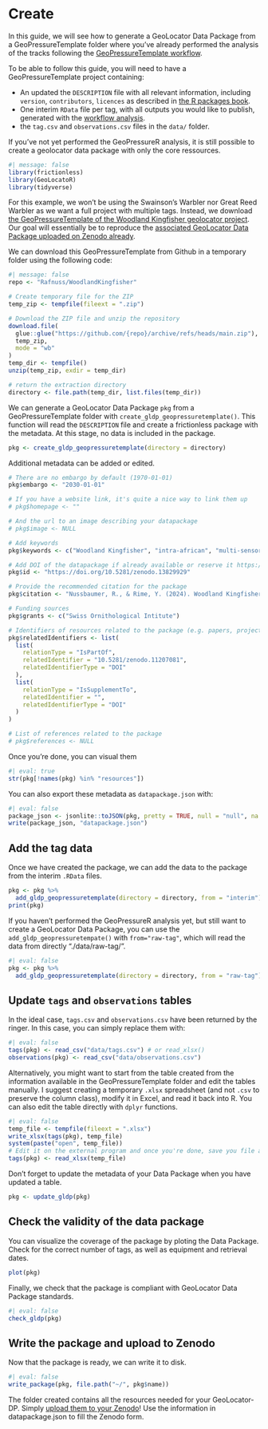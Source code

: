 # Create

In this guide, we will see how to generate a GeoLocator Data Package from a GeoPressureTemplate folder where you've already performed the analysis of the tracks following the [GeoPressureTemplate workflow](https://raphaelnussbaumer.com/GeoPressureManual/geopressuretemplate-workflow.html).

::: callout-important
To be able to follow this guide, you will need to have a GeoPressureTemplate project containing:

- An updated the `DESCRIPTION` file with all relevant information, including `version`, `contributors`, `licences` as described in [the R packages book](https://r-pkgs.org/description.html). 
- One interim `RData` file per tag, with all outputs you would like to publish, generated with the [workflow analysis](https://raphaelnussbaumer.com/GeoPressureManual/geopressuretemplate-workflow.html).
- the `tag.csv` and `observations.csv` files in the `data/` folder.

If you've not yet performed the GeoPressureR analysis, it is still possible to create a geolocator data package with only the core ressources. 
:::


```r
#| message: false
library(frictionless)
library(GeoLocatoR)
library(tidyverse)
```

For this example, we won't be using the Swainson's Warbler nor Great Reed Warbler as we want a full project with multiple tags. Instead, we download [the GeoPressureTemplate of the Woodland Kingfisher geolocator project](https://github.com/Rafnuss/WoodlandKingfisher). Our goal will essentially be to reproduce the [associated GeoLocator Data Package uploaded on Zenodo already](https://zenodo.org/records/14099115).

We can download this GeoPressureTemplate from Github in a temporary folder using the following code:

```r
#| message: false
repo <- "Rafnuss/WoodlandKingfisher"

# Create temporary file for the ZIP
temp_zip <- tempfile(fileext = ".zip")

# Download the ZIP file and unzip the repository
download.file(
  glue::glue("https://github.com/{repo}/archive/refs/heads/main.zip"),
  temp_zip,
  mode = "wb"
)
temp_dir <- tempfile()
unzip(temp_zip, exdir = temp_dir)

# return the extraction directory
directory <- file.path(temp_dir, list.files(temp_dir))
```

We can generate a GeoLocator Data Package `pkg` from a GeoPressureTemplate folder with `create_gldp_geopressuretemplate()`. This function will read the `DESCRIPTION` file and create a frictionless package with the metadata. At this stage, no data is included in the package.

```r
pkg <- create_gldp_geopressuretemplate(directory = directory)
```

Additional metadata can be added or edited. 

```r
# There are no embargo by default (1970-01-01)
pkg$embargo <- "2030-01-01"

# If you have a website link, it's quite a nice way to link them up
# pkg$homepage <- ""

# And the url to an image describing your datapackage
# pkg$image <- NULL

# Add keywords
pkg$keywords <- c("Woodland Kingfisher", "intra-african", "multi-sensor geolocator")

# Add DOI of the datapackage if already available or reserve it https://help.zenodo.org/docs/deposit/describe-records/reserve-doi/#reserve-doi
pkg$id <- "https://doi.org/10.5281/zenodo.13829929"

# Provide the recommended citation for the package
pkg$citation <- "Nussbaumer, R., & Rime, Y. (2024). Woodland Kingfisher: Migration route and timing of South African Woodland Kingfisher (v1.1). Zenodo. https://doi.org/10.5281/zenodo.11207141"

# Funding sources
pkg$grants <- c("Swiss Ornithological Intitute")

# Identifiers of resources related to the package (e.g. papers, project pages, derived datasets, APIs, etc.).
pkg$relatedIdentifiers <- list(
  list(
    relationType = "IsPartOf",
    relatedIdentifier = "10.5281/zenodo.11207081",
    relatedIdentifierType = "DOI"
  ),
  list(
    relationType = "IsSupplementTo",
    relatedIdentifier = "",
    relatedIdentifierType = "DOI"
  )
)

# List of references related to the package
# pkg$references <- NULL
```

Once you're done, you can visual them

```r
#| eval: true
str(pkg[!names(pkg) %in% "resources"])
```

You can also export these metadata as `datapackage.json` with:

```r
#| eval: false
package_json <- jsonlite::toJSON(pkg, pretty = TRUE, null = "null", na = "null", auto_unbox = TRUE)
write(package_json, "datapackage.json")
```

## Add the tag data

Once we have created the package, we can add the data to the package from the interim `.RData` files. 

```r
pkg <- pkg %>%
  add_gldp_geopressuretemplate(directory = directory, from = "interim")
print(pkg)
```

::: callout-info
If you haven't performed the GeoPressureR analysis yet, but still want to create a GeoLocator Data Package, you can use the `add_gldp_geopressuretempate()` with `from="raw-tag"`, which will read the data from directly "./data/raw-tag/".

```r
#| eval: false
pkg <- pkg %>%
  add_gldp_geopressuretemplate(directory = directory, from = "raw-tag")
```
:::

## Update `tags` and `observations` tables

In the ideal case, `tags.csv` and `observations.csv` have been returned by the ringer. In this case, you can simply replace them with:

```r
#| eval: false
tags(pkg) <- read_csv("data/tags.csv") # or read_xlsx()
observations(pkg) <- read_csv("data/observations.csv")
```

Alternatively, you might want to start from the table created from the information available in the GeoPressureTemplate folder and edit the tables manually. I suggest creating a temporary `.xlsx` spreadsheet (and not `.csv` to preserve the column class), modify it in Excel, and read it back into R. You can also edit the table directly with `dplyr` functions.

```r
#| eval: false
temp_file <- tempfile(fileext = ".xlsx")
write_xlsx(tags(pkg), temp_file)
system(paste("open", temp_file))
# Edit it on the external program and once you're done, save you file and update the table
tags(pkg) <- read_xlsx(temp_file)
```

::: callout-warning
Don't forget to update the metadata of your Data Package when you have updated a table.

```r
pkg <- update_gldp(pkg)
```
:::

## Check the validity of the data package

You can visualize the coverage of the package by ploting the Data Package. Check for the correct number of tags, as well as equipment and retrieval dates.

```r
plot(pkg)
```

Finally, we check that the package is compliant with GeoLocator Data Package standards.

```r
#| eval: false
check_gldp(pkg)
```

## Write the package and upload to Zenodo

Now that the package is ready, we can write it to disk.

```r
#| eval: false
write_package(pkg, file.path("~/", pkg$name))
```

The folder created contains all the resources needed for your GeoLocator-DP. Simply [upload them to your Zenodo](https://zenodo.org/uploads/new)! Use the information in datapackage.json to fill the Zenodo form.
